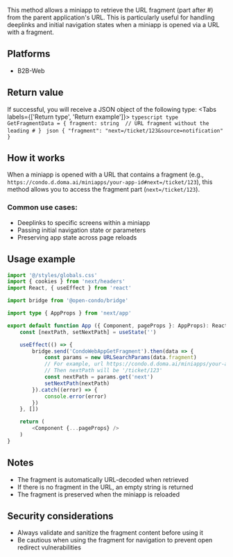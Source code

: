 This method allows a miniapp to retrieve the URL fragment (part after #) from the parent application's URL. 
This is particularly useful for handling deeplinks and initial navigation states when a miniapp is opened via a URL with a fragment.

## Platforms
- B2B-Web

## Return value

If successful, you will receive a JSON object of the following type:
<Tabs labels={['Return type', 'Return example']}>
    ```typescript
    type GetFragmentData = {
        fragment: string  // URL fragment without the leading #
    }
    ```
    ```json
    {
      "fragment": "next=/ticket/123&source=notification"
    }
    ```
</Tabs>

## How it works

When a miniapp is opened with a URL that contains a fragment (e.g., `https://condo.d.doma.ai/miniapps/your-app-id#next=/ticket/123`), this method allows you to access the fragment part (`next=/ticket/123`).

### Common use cases:
- Deeplinks to specific screens within a miniapp
- Passing initial navigation state or parameters
- Preserving app state across page reloads

## Usage example

```typescript jsx
import '@/styles/globals.css'
import { cookies } from 'next/headers'
import React, { useEffect } from 'react'

import bridge from '@open-condo/bridge'

import type { AppProps } from 'next/app'

export default function App ({ Component, pageProps }: AppProps): React.ReactNode {
    const [nextPath, setNextPath] = useState('')

    useEffect(() => {
        bridge.send('CondoWebAppGetFragment').then(data => {
            const params = new URLSearchParams(data.fragment)
            // For example, url https://condo.d.doma.ai/miniapps/your-app-id#next=/ticket/123. 
            // Then nextPath will be '/ticket/123'
            const nextPath = params.get('next')
            setNextPath(nextPath)
        }).catch((error) => {
            console.error(error)
        })
    }, [])

    return (
        <Component {...pageProps} />
    )
}
```

## Notes

- The fragment is automatically URL-decoded when retrieved
- If there is no fragment in the URL, an empty string is returned
- The fragment is preserved when the miniapp is reloaded

## Security considerations

- Always validate and sanitize the fragment content before using it
- Be cautious when using the fragment for navigation to prevent open redirect vulnerabilities
